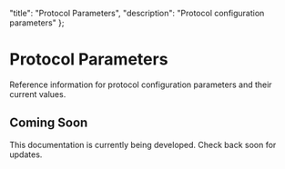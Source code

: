   "title": "Protocol Parameters",
  "description": "Protocol configuration parameters"
};


# Protocol Parameters

Reference information for protocol configuration parameters and their current values.

## Coming Soon

This documentation is currently being developed. Check back soon for updates. 